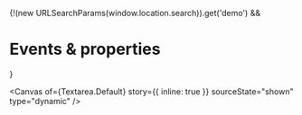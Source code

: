
<Meta of={Textarea} name="Events & properties" />

{!(new URLSearchParams(window.location.search)).get('demo') && <h1>Events & properties</h1>}

<Canvas
  of={Textarea.Default}
  story={{ inline: true }}
  sourceState="shown"
  type="dynamic"
/>

<Controls of={Textarea.Default} sort="requiredFirst" />

